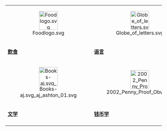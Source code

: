 {| width="96%" border="0" cellpadding="4" cellspacing="4" style="border: 1px solid none; text-align:center; padding:0.3em; background-color: transparent"
| <center>[[File:Foodlogo.svg|60x60px]]</center>
| <center>[[File:Globe_of_letters.svg|60x60px]]</center>
| <center>[[File:Bust_of_Zeus.jpg|60x60px]]</center>
|-
|'''[[Portal:飲食|飲食]]'''
|'''[[Portal:语言|语言]]'''
|'''[[Portal:神話|神話]]'''
|-
| <center>[[File:Books-aj.svg_aj_ashton_01.svg|60x60px]]</center>
| <center>[[File:2002_Penny_Proof_Obv.png|60x60px]]</center>
| <center>[[File:Inverted_Jenny.jpg|60x60px]]</center>
|-
|'''[[Portal:文学|文学]]'''
|'''[[Portal:钱币学|钱币学]]'''
|'''[[Portal:郵票研究|郵票研究]]'''
|-
|}